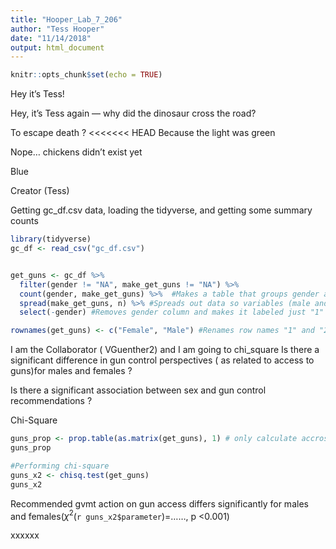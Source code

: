 ```yaml
---
title: "Hooper_Lab_7_206"
author: "Tess Hooper"
date: "11/14/2018"
output: html_document
---
```


```r
knitr::opts_chunk$set(echo = TRUE)
```

Hey it's Tess!


Hey, it's Tess again --- why did the dinosaur cross the road? 

To escape death ? 
<<<<<<< HEAD
Because the light was green 

Nope... chickens didn't exist yet

Blue 



Creator (Tess)

Getting gc_df.csv data, loading the tidyverse, and getting some summary counts 

```r

library(tidyverse)
gc_df <- read_csv("gc_df.csv")


get_guns <- gc_df %>% 
  filter(gender != "NA", make_get_guns != "NA") %>% 
  count(gender, make_get_guns) %>%  #Makes a table that groups gender and gun control preference -- as is here, this is not in contingency format (we want one row for male and one row for female)
  spread(make_get_guns, n) %>% #Spreads out data so variables (male and female) exist in their own columns (rather than separate columns based on gun preference) 
  select(-gender) #Removes gender column and makes it labeled just "1" and "2"

rownames(get_guns) <- c("Female", "Male") #Renames row names "1" and "2" as Female and Male

```
I am the Collaborator ( VGuenther2) and I am going to chi_square 
Is there a significant difference in gun control perspectives ( as related to access to guns)for males and females ?

Is there a significant association between sex and gun control recommendations ?

Chi-Square
```r

guns_prop <- prop.table(as.matrix(get_guns), 1) # only calculate accross rows 
guns_prop

#Performing chi-square
guns_x2 <- chisq.test(get_guns)
guns_x2
```
Recommended gvmt action on gun access differs significantly for males and females($\chi^2$(`r guns_x2$parameter`)=......, p <0.001)


xxxxxx





